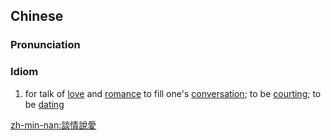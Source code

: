 {{also|谈情说爱}}
==Chinese==
{{zh-forms|s=谈情说爱}}

===Pronunciation===
{{zh-pron
|m=tánqíngshuō'ài
|c=taam4 cing4 syut3 oi3
|cat=id
}}

===Idiom===
{{zh-idiom}}

# for talk of [[love]] and [[romance]] to fill one's [[conversation]]; to be [[court]]ing; to be [[date|dating]]

[[zh-min-nan:談情說愛]]